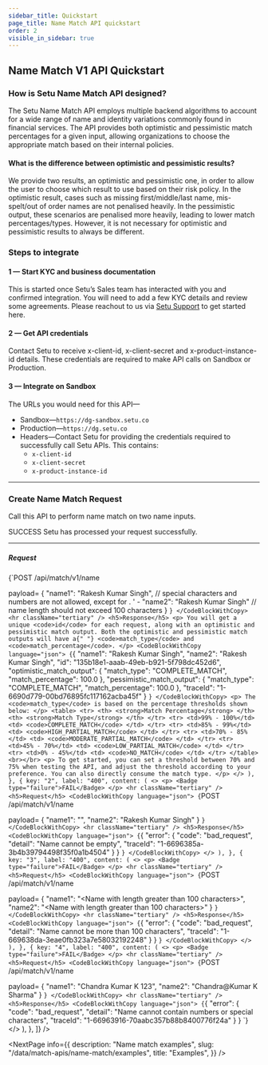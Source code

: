 ```yaml
---
sidebar_title: Quickstart
page_title: Name Match API quickstart
order: 2
visible_in_sidebar: true
---
```


## Name Match V1 API Quickstart

### How is Setu Name Match API designed?

The Setu Name Match API employs multiple backend algorithms to account for a wide range of name and identity variations commonly found in financial services.
The API provides both optimistic and pessimistic match percentages for a given input, allowing organizations to choose the appropriate match based on their internal policies.

#### What is the difference between optimistic and pessimistic results?

We provide two results, an optimistic and pessimistic one, in order to allow the user to choose which result to use based on their risk policy. In the optimistic result, cases such as missing first/middle/last name, mis-spelt/out of order names are not penalised heavily.
In the pessimistic output, these scenarios are penalised more heavily, leading to lower match percentages/types. However, it is not necessary for optimistic and pessimistic results to always be different.

### Steps to integrate

#### 1 — Start KYC and business documentation

This is started once Setu’s Sales team has interacted with you and confirmed integration. You will need to add a few KYC details and review some agreements. Please reachout to us via <a href="https://setu.co/support" target="_blank">Setu Support</a> to get started here.

#### 2 — Get API credentials

Contact Setu to receive x-client-id, x-client-secret and x-product-instance-id details. These credentials are required to make API calls on Sandbox or Production.

#### 3 — Integrate on Sandbox

The URLs you would need for this API—

- Sandbox—`https://dg-sandbox.setu.co`
- Production—`https://dg.setu.co`
- Headers—Contact Setu for providing the credentials required to successfully call Setu APIs. This contains:
  - `x-client-id`
  - `x-client-secret`
  - `x-product-instance-id`

<hr className="primary" />

### Create Name Match Request

Call this API to perform name match on two name inputs.

<Row>
  <Portion desktopSpan="whole">
    <Tabs
      tabs={[
        {
          key: "1",
          label: "201",
          content: (
            <>
              <p>
                <Badge type="success">SUCCESS</Badge> Setu has processed your
                request successfully.
              </p>
              <hr className="tertiary" />
              <h5>Request</h5>
              <CodeBlockWithCopy language="json">
                {`POST /api/match/v1/name 
 
payload= { 
    "name1": "Rakesh Kumar Singh", // special characters and numbers are not allowed, except for . ' -
    "name2": "Rakesh Kumar Singh"  // name length should not exceed 100 characters
 } `}
              </CodeBlockWithCopy>
              <hr className="tertiary" />
              <h5>Response</h5>
              <p>
                You will get a unique <code>id</code> for each request, along
                with an optimistic and pessimistic match output. Both the
                optimistic and pessimistic match outputs will have a{" "}
                <code>match_type</code> and <code>match_percentage</code>.
              </p>
              <CodeBlockWithCopy language="json">
                {`{
    "name1": "Rakesh Kumar Singh",
    "name2": "Rakesh Kumar Singh",
    "id": "135b18e1-aaab-49eb-b921-5f798dc452d6",
    "optimistic_match_output": {
        "match_type": "COMPLETE_MATCH",
        "match_percentage": 100.0
    },
    "pessimistic_match_output": {
        "match_type": "COMPLETE_MATCH",
        "match_percentage": 100.0
    },
    "traceId": "1-6690d779-00bd76895fc117162acba45f"
} `}
              </CodeBlockWithCopy>
              <p>
                The <code>match_type</code> is based on the percentage
                thresholds shown below:
              </p>
              <table>
                <tr>
                  <th>
                    <strong>Match Percentage</strong>
                  </th>
                  <th>
                    <strong>Match Type</strong>
                  </th>
                </tr>
                <tr>
                  <td>99% - 100%</td>
                  <td>
                    <code>COMPLETE_MATCH</code>
                  </td>
                </tr>
                <tr>
                  <td>85% - 99%</td>
                  <td>
                    <code>HIGH_PARTIAL_MATCH</code>
                  </td>
                </tr>
                <tr>
                  <td>70% - 85%</td>
                  <td>
                    <code>MODERATE_PARTIAL_MATCH</code>
                  </td>
                </tr>
                <tr>
                  <td>45% - 70%</td>
                  <td>
                    <code>LOW_PARTIAL_MATCH</code>
                  </td>
                </tr>
                <tr>
                  <td>0% - 45%</td>
                  <td>
                    <code>NO_MATCH</code>
                  </td>
                </tr>
              </table>
              <br></br>
              <p>
                To get started, you can set a threshold between 70% and 75% when
                testing the API, and adjust the threshold according to your
                preference. You can also directly consume the match type.
              </p>
            </>
          ),
        },
        {
          key: "2",
          label: "400",
          content: (
            <>
              <p>
                <Badge type="failure">FAIL</Badge>
              </p>
              <hr className="tertiary" />
              <h5>Request</h5>
              <CodeBlockWithCopy language="json">
                {`POST /api/match/v1/name 
 
payload= { 
    "name1": "",
    "name2": "Rakesh Kumar Singh"
 } `}
              </CodeBlockWithCopy>
              <hr className="tertiary" />
              <h5>Response</h5>
              <CodeBlockWithCopy language="json">
                {`{
    "error": {
        "code": "bad_request",
        "detail": "Name cannot be empty",
        "traceId": "1-6696385a-3b4b39794498f35f0a1b4504"
    }
} `}
              </CodeBlockWithCopy>
            </>
          ),
        },
        {
          key: "3",
          label: "400",
          content: (
            <>
              <p>
                <Badge type="failure">FAIL</Badge>
              </p>
              <hr className="tertiary" />
              <h5>Request</h5>
              <CodeBlockWithCopy language="json">
                {`POST /api/match/v1/name 
 
payload= { 
    "name1": "<Name with length greater than 100 characters>",
    "name2": "<Name with length greater than 100 characters>"
 } `}
              </CodeBlockWithCopy>
              <hr className="tertiary" />
              <h5>Response</h5>
              <CodeBlockWithCopy language="json">
                {`{
    "error": {
        "code": "bad_request",
        "detail": "Name cannot be more than 100 characters",
        "traceId": "1-669638da-3eae0fb323a7e58032192248"
    }
} `}
              </CodeBlockWithCopy>
            </>
          ),
        },
        {
          key: "4",
          label: "400",
          content: (
            <>
              <p>
                <Badge type="failure">FAIL</Badge>
              </p>
              <hr className="tertiary" />
              <h5>Request</h5>
              <CodeBlockWithCopy language="json">
                {`POST /api/match/v1/name 
 
payload= { 
    "name1": "Chandra Kumar K 123",
    "name2": "Chandra@Kumar K Sharma"
 } `}
              </CodeBlockWithCopy>
              <hr className="tertiary" />
              <h5>Response</h5>
              <CodeBlockWithCopy language="json">
                {`{
    "error": {
        "code": "bad_request",
        "detail": "Name cannot contain numbers or special characters",
        "traceId": "1-66963916-70aabc357b88b8400776f24a"
    }
} `}
              </CodeBlockWithCopy>
            </>
          ),
        },
      ]}
    />
  </Portion>
</Row>

<NextPage
  info={{
    description: "Name match examples",
    slug: "/data/match-apis/name-match/examples",
    title: "Examples",
  }}
/>

<WasPageHelpful />
